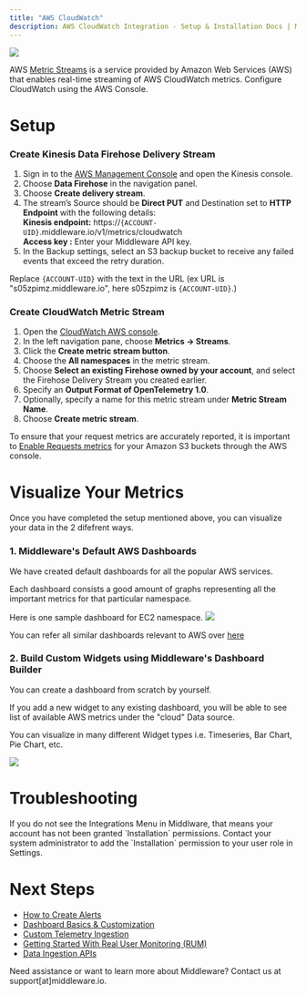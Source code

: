 ```yaml
---
title: "AWS CloudWatch"
description: AWS CloudWatch Integration - Setup & Installation Docs | Middleware
---
```


![](/images/aws/kinesis-middleware.png)

AWS [Metric Streams](https://docs.aws.amazon.com/AmazonCloudWatch/latest/monitoring/CloudWatch-Metric-Streams.html) is a service provided by Amazon Web Services (AWS) that enables real-time streaming of AWS CloudWatch metrics. Configure CloudWatch using the AWS Console.

# Setup

### Create Kinesis Data Firehose Delivery Stream

1.  Sign in to the [AWS Management Console](https://console.aws.amazon.com/kinesis) and open the Kinesis console.
2.  Choose **Data Firehose** in the navigation panel.
3.  Choose **Create delivery stream**.
4.  The stream’s Source should be **Direct PUT** and Destination set to **HTTP Endpoint** with the following details:  
    **Kinesis endpoint:** https://`{ACCOUNT-UID}`.middleware.io/v1/metrics/cloudwatch  
    **Access key :** Enter your Middleware API key.
5.  In the Backup settings, select an S3 backup bucket to receive any failed events that exceed the retry duration.

<Note> Replace `{ACCOUNT-UID}` with the text in the URL (ex URL is "s05zpimz.middleware.io", here s05zpimz is `{ACCOUNT-UID}`.) </Note>

### Create CloudWatch Metric Stream

1.  Open the [CloudWatch AWS console](https://console.aws.amazon.com/cloudwatch).
2.  In the left navigation pane, choose **Metrics → Streams**.
3.  Click the **Create metric stream button**.
4.  Choose the **All namespaces** in the metric stream.
5.  Choose **Select an existing Firehose owned by your account**, and select the Firehose Delivery Stream you created earlier.
6.  Specify an **Output Format of OpenTelemetry 1.0**.
7.  Optionally, specify a name for this metric stream under **Metric Stream Name**.
8.  Choose **Create metric stream**.

<Note> To ensure that your request metrics are accurately reported, it is important to [Enable Requests metrics](https://docs.aws.amazon.com/AmazonS3/latest/userguide/cloudwatch-monitoring.html) for your Amazon S3 buckets through the AWS console. </Note>

# Visualize Your Metrics

Once you have completed the setup mentioned above, you can visualize your data in the 2 difefrent ways.

### 1. Middleware's Default AWS Dashboards

We have created default dashboards for all the popular AWS services.

Each dashboard consists a good amount of graphs representing all the important metrics for that particular namespace.

Here is one sample dashboard for EC2 namespace.
![](/images/aws/ec2-dashboard.png)

You can refer all similar dashboards relevant to AWS over [here](https://app.middleware.io/reports?search=AWS)

### 2. Build Custom Widgets using Middleware's Dashboard Builder

You can create a dashboard from scratch by yourself.

If you add a new widget to any existing dashboard, you will be able to see list of available AWS metrics under the "cloud" Data source.

You can visualize in many different Widget types i.e. Timeseries, Bar Chart, Pie Chart, etc.

![](/images/aws/aws-metrics-widget.png)

# Troubleshooting

<Accordion title="Missing Integrations Menu">
  If you do not see the Integrations Menu in Middlware, that means your account has not been granted `Installation` permissions. Contact your system administrator to add the `Installation` permission to your user role in Settings.
</Accordion>

# Next Steps

- [How to Create Alerts](https://docs.middleware.io/workflow/alerting/setup-alert)
- [Dashboard Basics & Customization](https://docs.middleware.io/workflow/custom-dashboard/dashboard-builder-overview)
- [Custom Telemetry Ingestion](https://docs.middleware.io/open-telemetry/otel-getting-started)
- [Getting Started With Real User Monitoring (RUM)](https://docs.middleware.io/rum/rum-overview)
- [Data Ingestion APIs](https://docs.middleware.io/data-ingestion-apis/opentelemetry-metrics)

<Note> Need assistance or want to learn more about Middleware? Contact us at support[at]middleware.io. </Note>

